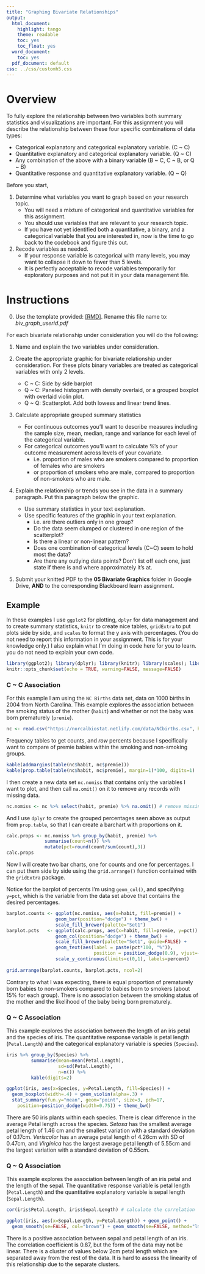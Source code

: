 ```yaml
---
title: "Graphing Bivariate Relationships"
output:
  html_document:
    highlight: tango
    theme: readable
    toc: yes
    toc_float: yes
  word_document:
    toc: yes
  pdf_document: default
css: ../css/customh5.css
---
```


# Overview

To fully explore the relationship between two variables both summary statistics and visualizations are important. For this assignment you will describe the relationship between these four specific combinations of data types: 

* Categorical explanatory and categorical explanatory variable. (C ~ C)
* Quantitative explanatory and categorical explanatory variable. (Q ~ C)
* Any combination of the above with a binary variable (B ~ C, C ~ B, or Q ~ B)
* Quantitative response and quantitative explanatory variable. (Q ~ Q)


Before you start, 

1. Determine what variables you want to graph based on your research topic. 
    * You will need a mixture of categorical and quantitative variables for this assignment. 
    * You should use variables that are relevant to your research topic. 
    * If you have not yet identified both a quantitative, a binary, and a categorical variable that you are interested in, now is the time to go back to the codebook and figure this out. 
2. Recode variables as needed. 
    * If your response variable is categorical with many levels, you may want to collapse it down to fewer than 5 levels. 
    * It is perfectly acceptable to recode variables temporarily for exploratory purposes and not put it in your data management file.


# Instructions

0. Use the template provided: [[RMD]](bivariate_graphing_template.Rmd). Rename this file name to: _biv_graph_userid.pdf_


For each bivariate relationship under consideration you will do the following: 

1. Name and explain the two variables under consideration. 

2. Create the appropriate graphic for bivariate relationship under consideration. For these plots binary variables are treated as categorical variables with only 2 levels. 
    * C ~ C: Side by side barplot
    * Q ~ C: Paneled histogram with density overlaid, or a grouped boxplot with overlaid violin plot. 
    * Q ~ Q: Scatterplot. Add both lowess and linear trend lines.

3. Calculate appropriate grouped summary statistics
    * For continuous outcomes you'll want to describe measures including the sample size, mean, median, range and variance for each level of the categorical variable. 
    * For categorical outcomes you'll want to calculate %'s of your outcome measurement across levels of your covariate. 
        - i.e. proportion of males who are smokers compared to proportion of females who are smokers
        - or proportion of smokers who are male, compared to proportion of non-smokers who are male. 

4. Explain the relationship or trends you see in the data in a summary paragraph. Put this paragraph below the graphic. 
    * Use summary statistics in your text explanation. 
    * Use specific features of the graphic in your text explanation.
        - i.e. are there outliers only in one group?
        - Do the data seem clumped or clustered in one region of the scatterplot? 
        - Is there a linear or non-linear pattern? 
        - Does one combination of categorical levels (C~C) seem to hold most the data? 
        - Are there any outlying data points? Don't list off each one, just state if there is and where approximately it's at. 

5. Submit your knitted PDF to the **05 Bivariate Graphics** folder in Google Drive, **AND** to the corresponding Blackboard learn assignment. 

## Example
In these examples I use `ggplot2` for plotting, `dplyr` for data management and to create summary statistics, `knitr` to create nice tables, `gridExtra` to put plots side by side, and `scales` to format the y axis with percentages. (You do not need to report this information in your assignment. This is for your knowledge only.) I also explain what I'm doing in code here for you to learn. you do not need to explain your own code. 
```r
library(ggplot2); library(dplyr); library(knitr); library(scales); library(gridExtra)
knitr::opts_chunk$set(echo = TRUE, warning=FALSE, message=FALSE)
```

### C ~ C Association
For this example I am using the `NC Births` data set, data on 1000 births in 2004 from North Carolina. 
This example explores the association between the smoking status of the mother (`habit`) and whether or not the baby was born prematurely (`premie`). 

```r
nc <- read.csv("https://norcalbiostat.netlify.com/data/NCbirths.csv", header=TRUE)
```

Frequency tables to get counts, and _row_ percents because I specifically want to compare of premie babies within the smoking and non-smoking groups. 
```r
kable(addmargins(table(nc$habit, nc$premie)))
kable(prop.table(table(nc$habit, nc$premie), margin=1)*100, digits=1)
```

I then create a new data set `nc.nomiss` that contains only the variables I want to plot, and then call `na.omit()` on it to remove any records with missing data. 
```r
nc.nomiss <- nc %>% select(habit, premie) %>% na.omit() # remove missing data before plotting
```

And I use `dplyr` to create the grouped percentages seen above as output from `prop.table`, so that I can create a barchart with proportions on it. 
```r
calc.props <- nc.nomiss %>% group_by(habit, premie) %>%
              summarise(count=n()) %>%
              mutate(pct=round(count/sum(count),3))
calc.props
```

Now I will create two bar charts, one for counts and one for percentages. I can put them side by side using the `grid.arrange()` function contained with the `gridExtra` package. 

Notice for the barplot of percents I'm using `geom_col()`, and specifying `y=pct`, which is the variable from the data set above that contains the desired percentages.

```r
barplot.counts <- ggplot(nc.nomiss, aes(x=habit, fill=premie)) + 
                  geom_bar(position="dodge") + theme_bw() + 
                  scale_fill_brewer(palette="Set1")
barplot.pcts   <- ggplot(calc.props, aes(x=habit, fill=premie, y=pct)) +
                  geom_col(position="dodge") + theme_bw() + 
                  scale_fill_brewer(palette="Set1", guide=FALSE) + 
                  geom_text(aes(label = paste(pct*100, "%")), 
                                position = position_dodge(0.9), vjust=-.5) + 
                  scale_y_continuous(limits=c(0,1), labels=percent)
                  
grid.arrange(barplot.counts, barplot.pcts, ncol=2)
```


Contrary to what I was expecting, there is equal proportion of prematurely born babies to non-smokers compared to babies born to smokers (about 15% for each group). There is no association between the smoking status of the mother and the likelihood of the baby being born prematurely. 


### Q ~ C Association

This example explores the association between the length of an iris petal and the species of iris. The quantitative response variable is petal length (`Petal.Length`) and the categorical explanatory variable is species (`Species`). 

```r
iris %>% group_by(Species) %>% 
         summarise(mean=mean(Petal.Length), 
                   sd=sd(Petal.Length), 
                   n=n()) %>% 
         kable(digits=2)

ggplot(iris, aes(x=Species, y=Petal.Length, fill=Species)) + 
  geom_boxplot(width=.4) + geom_violin(alpha=.3) + 
  stat_summary(fun.y="mean", geom="point", size=3, pch=17, 
    position=position_dodge(width=0.75)) + theme_bw()
```

There are 50 iris plants within each species. There is clear difference in the average Petal length across the species. _Setosa_ has the smallest average petal length of 1.46 cm and the smallest variation with a standard deviation of 0.17cm.  _Veriscolor_ has an average petal length of 4.26cm with SD of 0.47cm, and _Virginica_ has the largest average petal length of 5.55cm and the largest variation with a standard deviation of 0.55cm.  

### Q ~ Q Association

This example explores the association between length of an iris petal and the length of the sepal. The quantitative response variable is petal length (`Petal.Length`) and the quantitative explanatory variable is sepal length (`Sepal.Length`).

```r
cor(iris$Petal.Length, iris$Sepal.Length) # calculate the correlation

ggplot(iris, aes(x=Sepal.Length, y=Petal.Length)) + geom_point() + 
  geom_smooth(se=FALSE, col="brown") + geom_smooth(se=FALSE, method="lm")
```

There is a positive association between sepal and petal length of an iris. The correlation coefficient is 0.87, but the form of the data may not be linear. There is a cluster of values below 2cm petal length which are separated away from the rest of the data. It is hard to assess the linearity of this relationship due to the separate clusters. 









